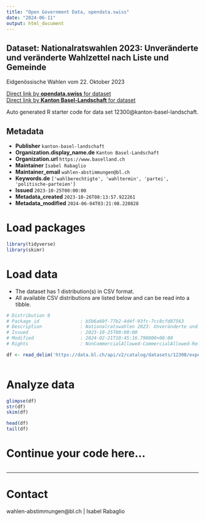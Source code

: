 ```yaml
---
title: "Open Government Data, opendata.swiss"
date: "2024-06-11"
output: html_document
---
```


## Dataset: Nationalratswahlen 2023: Unveränderte und veränderte Wahlzettel nach Liste und Gemeinde

Eidgenössische Wahlen vom 22. Oktober 2023

[Direct link by **opendata.swiss** for dataset](https://opendata.swiss/de/dataset/nationalratswahlen-2023-unveranderte-und-veranderte-wahlzettel-nach-liste-und-gemeinde)<br>
[Direct link by **Kanton Basel-Landschaft** for dataset](https://data.bl.ch/explore/dataset/12300/)

Auto generated R starter code for data set 12300@kanton-basel-landschaft.

## Metadata

- **Publisher** `kanton-basel-landschaft`
- **Organization.display_name.de** `Kanton Basel-Landschaft`
- **Organization.url** `https://www.baselland.ch`
- **Maintainer** `Isabel Rabaglio`
- **Maintainer_email** `wahlen-abstimmungen@bl.ch`
- **Keywords.de** `['wahlberechtigte', 'wahltermin', 'partei', 'politische-parteien']`
- **Issued** `2023-10-25T00:00:00`
- **Metadata_created** `2023-10-26T08:13:57.922261`
- **Metadata_modified** `2024-06-04T03:21:08.220828`


# Load packages

```r

library(tidyverse)
library(skimr)

```

# Load data

-   The dataset has 1 distribution(s) in CSV format.
-   All available CSV distributions are listed below and can be read into a tibble.

```r

# Distribution 0
# Package_id               : b5b6a60f-77b2-4d4f-93fc-7cc8cfd87563
# Description              : Nationalratswahlen 2023: Unveränderte und veränderte Wahlzettel nach Liste und Gemeinde (csv)
# Issued                   : 2023-10-25T00:00:00
# Modified                 : 2024-02-21T10:45:16.790000+00:00
# Rights                   : NonCommercialAllowed-CommercialAllowed-ReferenceRequired

df <- read_delim('https://data.bl.ch/api/v2/catalog/datasets/12300/exports/csv')



```

# Analyze data

```r

glimpse(df)
str(df)
skim(df)

head(df)
tail(df)

```

# Continue your code here...

```r

```

------------------------------------------------------------------------

# Contact

wahlen-abstimmungen@bl.ch | Isabel Rabaglio
